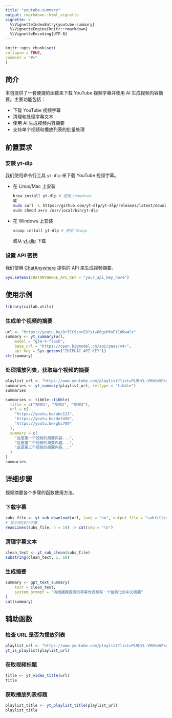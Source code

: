 ```yaml
---
title: "youtube-summary"
output: rmarkdown::html_vignette
vignette: >
  %\VignetteIndexEntry{youtube-summary}
  %\VignetteEngine{knitr::rmarkdown}
  %\VignetteEncoding{UTF-8}
---
```


```r
knitr::opts_chunk$set(
collapse = TRUE,
comment = "#>"
)
```

## 简介

本包提供了一套便捷的函数来下载 YouTube 视频字幕并使用 AI 生成视频内容摘要。主要功能包括：

- 下载 YouTube 视频字幕
- 清理和处理字幕文本
- 使用 AI 生成视频内容摘要
- 支持单个视频和播放列表的批量处理

## 前置要求

### 安装 yt-dlp

我们使用命令行工具 `yt-dlp` 来下载 YouTube 视频字幕。

- 在 Linux/Mac 上安装

    ```bash
    brew install yt-dlp # 使用 Homebrew
    或
    sudo curl -L https://github.com/yt-dlp/yt-dlp/releases/latest/download/yt-dlp -o /usr/local/bin/yt-dlp
    sudo chmod a+rx /usr/local/bin/yt-dlp
    ```

- 在 Windows 上安装

    ```bash
    scoop install yt-dlp # 使用 Scoop
    ```

    或从 [yt-dlp](https://github.com/yt-dlp/yt-dlp/releases) 下载

### 设置 API 密钥

我们使用 [ChatAnywhere](https://chatanywhere.tech) 提供的 API 来生成视频摘要。

```r
Sys.setenv(CHATANYWHERE_API_KEY = "your_api_key_here")
```

## 使用示例

```r
library(cailab.utils)
```

### 生成单个视频的摘要

```r
url <- "https://youtu.be/DrTCC9sorE8?si=B6guMfoFYC8Rw4lx"
summary <- yt_summary(url, 
    model = "glm-4-flash", 
    base_url = "https://open.bigmodel.cn/api/paas/v4/", 
    api_key = Sys.getenv("ZHIPUAI_API_KEY"))
str(summary)
```

### 处理播放列表，获取每个视频的摘要

```r
playlist_url <- "https://www.youtube.com/playlist?list=PL9HYL-VRX0oSFkdF4fJeY63eGDvgofcbn"
summaries <- yt_summary(playlist_url, rettype = "tibble")
summaries
```

```r
summaries <- tibble::tibble(
  title = c("视频1", "视频2", "视频3"),
  url = c(
    "https://youtu.be/abc123",
    "https://youtu.be/def456", 
    "https://youtu.be/ghi789"
  ),
  summary = c(
    "这是第一个视频的摘要内容...",
    "这是第二个视频的摘要内容...",
    "这是第三个视频的摘要内容..."
  )
)
summaries
```

## 详细步骤

视频摘要各个步骤的函数使用方法。

### 下载字幕

```r
subs_file <- yt_sub_download(url, lang = "en", output_file = "subtitles.txt")
# 显示前10行字幕
readLines(subs_file, n = 10) |> cat(sep = "\n")
```

### 清理字幕文本

```r
clean_text <- yt_sub_clean(subs_file)
substring(clean_text, 1, 60)
```

### 生成摘要

```r
summary <- gpt_text_summary(
    text = clean_text,
    system_prompt = "请根据我提供的字幕为视频写一个结构化的中文摘要"
)
cat(summary)
```

## 辅助函数

### 检查 URL 是否为播放列表

```r
playlist_url <- "https://www.youtube.com/playlist?list=PL9HYL-VRX0oSFkdF4fJeY63eGDvgofcbn"
yt_is_playlist(playlist_url)
```

### 获取视频标题

```r
title <- yt_video_title(url)
title
```

### 获取播放列表标题

```r
playlist_title <- yt_playlist_title(playlist_url)
playlist_title
```
